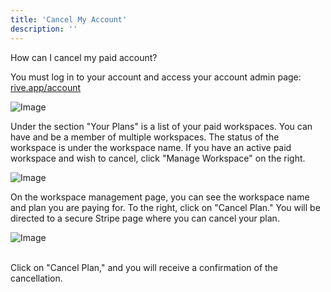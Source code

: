 ```yaml
---
title: 'Cancel My Account'
description: ''
---
```


How can I cancel my paid account?

You must log in to your account and access your account admin page: [rive.app/account​](https://rive.app/account/)

![Image](/images/account-admin/account-overview/de5cbb97-082b-4f2b-8f3b-55a4be0d4585.webp)

Under the section "Your Plans" is a list of your paid workspaces. You can have and be a member of multiple workspaces. The status of the workspace is under the workspace name. If you have an active paid workspace and wish to cancel, click "Manage Workspace" on the right.

![Image](/images/account-admin/account-overview/2b94f214-4ba8-4cb3-94b2-dc8a1756f22d.webp)

On the workspace management page, you can see the workspace name and plan you are paying for. To the right, click on "Cancel Plan." You will be directed to a secure Stripe page where you can cancel your plan.

![Image](/images/account-admin/account-overview/d98107b5-ab92-4b68-b67f-6270b0a82044.webp)

\
Click on "Cancel Plan," and you will receive a confirmation of the cancellation.